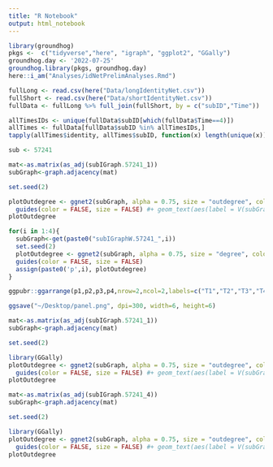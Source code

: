 ```yaml
---
title: "R Notebook"
output: html_notebook
---
```


```r
library(groundhog)
pkgs <-  c("tidyverse","here", "igraph", "ggplot2", "GGally")
groundhog.day <- '2022-07-25'
groundhog.library(pkgs, groundhog.day)
here::i_am("Analyses/idNetPrelimAnalyses.Rmd")
```


```r
fullLong <- read.csv(here("Data/longIdentityNet.csv"))
fullShort <- read.csv(here("Data/shortIdentityNet.csv"))
fullData <- fullLong %>% full_join(fullShort, by = c("subID","Time"))

allTimesIDs <- unique(fullData$subID[which(fullData$Time==4)])
allTimes <- fullData[fullData$subID %in% allTimesIDs,]
tapply(allTimes$identity, allTimes$subID, function(x) length(unique(x)))

sub <- 57241
```


```r
mat<-as.matrix(as_adj(subIGraph.57241_1))
subGraph<-graph.adjacency(mat)

set.seed(2)

plotOutdegree <- ggnet2(subGraph, alpha = 0.75, size = "outdegree", color = "phono", edge.color = "grey", mode = "kamadakawai", layout.exp = .35, directed = TRUE, label = T) + 
  guides(color = FALSE, size = FALSE) #+ geom_text(aes(label = V(subGraph)$Names), size = 3.5)
plotOutdegree
```

```r
for(i in 1:4){
  subGraph<-get(paste0("subIGraphW.57241_",i))
  set.seed(2)
  plotOutdegree <- ggnet2(subGraph, alpha = 0.75, size = "degree", color = "phono", edge.color = "grey", mode = "kamadakawai", layout.exp = .35, directed = TRUE, label = T) + 
  guides(color = FALSE, size = FALSE)
  assign(paste0('p',i), plotOutdegree)
}

ggpubr::ggarrange(p1,p2,p3,p4,nrow=2,ncol=2,labels=c("T1","T2","T3","T4"))

ggsave("~/Desktop/panel.png", dpi=300, width=6, height=6)
```

```r
mat<-as.matrix(as_adj(subIGraph.57241_1))
subGraph<-graph.adjacency(mat)

set.seed(2)

library(GGally)
plotOutdegree <- ggnet2(subGraph, alpha = 0.75, size = "outdegree", color = "phono", edge.color = "grey", edge.alpha = 0.25, mode = "kamadakawai", layout.exp = .35, directed = TRUE, label = T) + 
  guides(color = FALSE, size = FALSE) #+ geom_text(aes(label = V(subGraph)$Names), size = 3.5)
plotOutdegree
```

```r
mat<-as.matrix(as_adj(subIGraph.57241_4))
subGraph<-graph.adjacency(mat)

set.seed(2)

library(GGally)
plotOutdegree <- ggnet2(subGraph, alpha = 0.75, size = "outdegree", color = "phono", edge.color = "grey", edge.alpha = 0.25, mode = "kamadakawai", layout.exp = .35, directed = TRUE, label = T) + 
  guides(color = FALSE, size = FALSE) #+ geom_text(aes(label = V(subGraph)$Names), size = 3.5)
plotOutdegree
```



